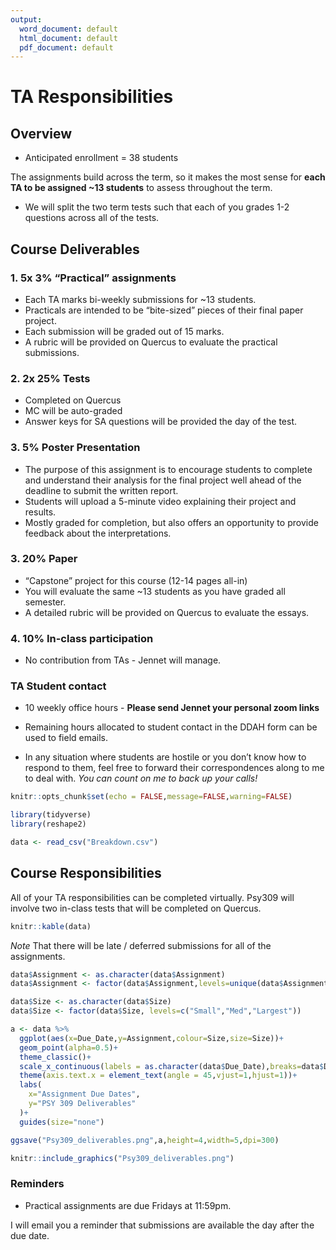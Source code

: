 ```yaml
---
output:
  word_document: default
  html_document: default
  pdf_document: default
---
```


# TA Responsibilities {-}

## Overview {-}

- Anticipated enrollment = 38 students

The assignments build across the term, so it makes the most sense for **each TA to be assigned ~13 students** to assess throughout the term. 

- We will split the two term tests such that each of you grades 1-2 questions across all of the tests. 

## Course Deliverables {-}

### 1. 5x 3% "Practical" assignments {-}

- Each TA marks bi-weekly submissions for ~13 students.
- Practicals are intended to be "bite-sized" pieces of their final paper project.
- Each submission will be graded out of 15 marks.
- A rubric will be provided on Quercus to evaluate the practical submissions. 

### 2. 2x 25% Tests {-}

- Completed on Quercus
- MC will be auto-graded
- Answer keys for SA questions will be provided the day of the test. 

### 3. 5% Poster Presentation {-}

- The purpose of this assignment is to encourage students to complete and understand their analysis for the final project well ahead of the deadline to submit the written report.
- Students will upload a 5-minute video explaining their project and results. 
- Mostly graded for completion, but also offers an opportunity to provide feedback about the interpretations. 

### 3. 20% Paper {-}

- "Capstone" project for this course (12-14 pages all-in)
- You will evaluate the same ~13 students as you have graded all semester. 
- A detailed rubric will be provided on Quercus to evaluate the essays. 

### 4. 10% In-class participation {-}

- No contribution from TAs - Jennet will manage. 

### TA Student contact {-}

- 10 weekly office hours - **Please send Jennet your personal zoom links** 

- Remaining hours allocated to student contact in the DDAH form can be used to field emails. 

- In any situation where students are hostile or you don't know how to respond to them, feel free to forward their correspondences along to me to deal with. *You can count on me to back up your calls!* 

```r
knitr::opts_chunk$set(echo = FALSE,message=FALSE,warning=FALSE)

library(tidyverse)
library(reshape2)

data <- read_csv("Breakdown.csv")
```

## Course Responsibilities {-}

All of your TA responsibilities can be completed virtually. Psy309 will involve two in-class tests that  will be completed on Quercus. 

```r
knitr::kable(data)
```

*Note* That there will be late / deferred submissions for all of the assignments.

```r
data$Assignment <- as.character(data$Assignment)
data$Assignment <- factor(data$Assignment,levels=unique(data$Assignment))

data$Size <- as.character(data$Size)
data$Size <- factor(data$Size, levels=c("Small","Med","Largest"))

a <- data %>%
  ggplot(aes(x=Due_Date,y=Assignment,colour=Size,size=Size))+
  geom_point(alpha=0.5)+
  theme_classic()+
  scale_x_continuous(labels = as.character(data$Due_Date),breaks=data$Due_Date)+
  theme(axis.text.x = element_text(angle = 45,vjust=1,hjust=1))+
  labs(
    x="Assignment Due Dates",
    y="PSY 309 Deliverables"
  )+
  guides(size="none")

ggsave("Psy309_deliverables.png",a,height=4,width=5,dpi=300)

knitr::include_graphics("Psy309_deliverables.png")
```

### Reminders {-}

- Practical assignments are due Fridays at 11:59pm.

I will email you a reminder that submissions are available the day after the due date. 
